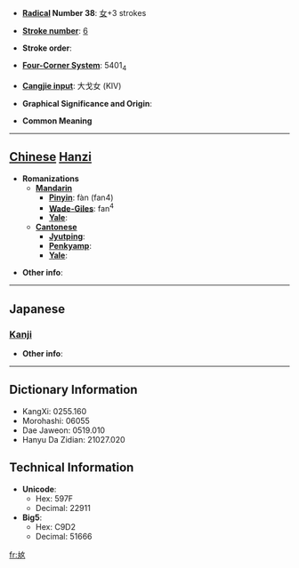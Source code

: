 * '''[[Wiktionary:Chinese radical index| Radical]] Number 38''': [[Wiktionary:Chinese radical index 女|女]]+3 strokes

* '''[[Wiktionary:Chinese total strokes index|Stroke number]]''': [[Wiktionary:Chinese total strokes index 6|6]]

* '''Stroke order''': 

* '''[[Wiktionary:Chinese four corner index|Four-Corner System]]''': 5401<sub>4</sub>

* '''[[Wiktionary:Chinese Cangjie index|Cangjie input]]''': 大戈女 (KIV)

* '''Graphical Significance and Origin''': 

* '''Common Meaning'''

----

== [[Chinese]] [[Hanzi]] ==

* '''Romanizations'''
** '''[[Mandarin]]'''
*** '''[[Pinyin]]''': fàn (fan4)
*** '''[[Wade-Giles]]''': fan<sup>4</sup>
*** '''[[Yale]]''': 
** '''[[Cantonese]]'''
*** '''[[Jyutping]]''':
*** '''[[Penkyamp]]''': 
*** '''[[Yale]]''': 

* '''Other info''': 

----

==Japanese==
===[[Kanji]]===
{{kanji|on readings=[[がん]] (gan)
|kun readings=
}}

* '''Other info''':  

----

== Dictionary Information ==

* KangXi: 0255.160
* Morohashi: 06055
* Dae Jaweon: 0519.010
* Hanyu Da Zidian: 21027.020

== Technical Information ==

* '''Unicode''':
** Hex: 597F
** Decimal: 22911
* '''Big5''':
** Hex: C9D2
** Decimal: 51666

[[fr:奿]]